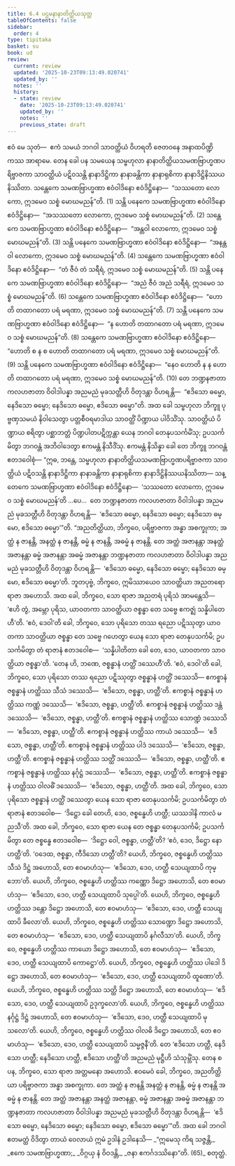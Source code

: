 ```yaml
---
title: 6.4 ပဌမနာနာတိတ္ထိယသုတ္တ
tableOfContents: false
sidebar:
  order: 4
type: tipitaka
basket: su
book: ud
review:
  current: review
  updated: '2025-10-23T09:13:49.020741'
  updated_by: ''
  notes: ''
  history:
  - state: review
    date: '2025-10-23T09:13:49.020741'
    updated_by: ''
    notes: ''
    previous_state: draft
---
```



<ReviewStatus review={frontmatter.review} showDetails={true} />

<HypothesisAnnotation frontmatter={frontmatter} />

<DynamicBreadcrumb />

<Division number="54" book="ud" e="ch" v="18" p="158">

<Paragraph number="490" book="ud">
ဧဝံ မေ သုတံ—  ဧကံ သမယံ ဘဂဝါ သာဝတ္ထိယံ ဝိဟရတိ ဇေတဝနေ အနာထပိဏ္ဍိကဿ အာရာမေ. တေန ခေါ ပန သမယေန သမ္ဗဟုလာ နာနာတိတ္ထိယသမဏဗြာဟ္မဏပရိဗ္ဗာဇကာ သာဝတ္ထိယံ ပဋိဝသန္တိ နာနာဒိဋ္ဌိကာ နာနာခန္တိကာ နာနာရုစိကာ နာနာဒိဋ္ဌိနိဿယနိဿိတာ.
</Paragraph>

<Paragraph number="491" book="ud">
သန္တေကေ သမဏဗြာဟ္မဏာ ဧဝံဝါဒိနော ဧဝံဒိဋ္ဌိနော—  “သဿတော လောကော, ဣဒမေဝ သစ္စံ မောဃမညန်”တိ. (1)
</Paragraph>

<Paragraph number="492" book="ud">
သန္တိ ပနေကေ သမဏဗြာဟ္မဏာ ဧဝံဝါဒိနော ဧဝံဒိဋ္ဌိနော—  “အသဿတော လောကော, ဣဒမေဝ သစ္စံ မောဃမညန်”တိ. (2)
</Paragraph>

<Paragraph number="493" book="ud">
သန္တေကေ သမဏဗြာဟ္မဏာ ဧဝံဝါဒိနော ဧဝံဒိဋ္ဌိနော—  “အန္တဝါ လောကော, ဣဒမေဝ သစ္စံ မောဃမညန်”တိ. (3)
</Paragraph>

<Paragraph number="494" book="ud">
သန္တိ ပနေကေ သမဏဗြာဟ္မဏာ ဧဝံဝါဒိနော ဧဝံဒိဋ္ဌိနော—  “အနန္တဝါ လောကော, ဣဒမေဝ သစ္စံ မောဃမညန်”တိ. (4)
</Paragraph>

<Paragraph number="495" book="ud">
သန္တေကေ သမဏဗြာဟ္မဏာ ဧဝံဝါဒိနော ဧဝံဒိဋ္ဌိနော—  “တံ ဇီဝံ တံ သရီရံ, ဣဒမေဝ သစ္စံ မောဃမညန်”တိ. (5)
</Paragraph>

<Paragraph number="496" book="ud">
သန္တိ ပနေကေ သမဏဗြာဟ္မဏာ ဧဝံဝါဒိနော ဧဝံဒိဋ္ဌိနော—  “အညံ ဇီဝံ အညံ သရီရံ, ဣဒမေဝ သစ္စံ မောဃမညန်”တိ. (6)
</Paragraph>

<Paragraph number="497" book="ud">
သန္တေကေ သမဏဗြာဟ္မဏာ ဧဝံဝါဒိနော ဧဝံဒိဋ္ဌိနော—  “ဟောတိ တထာဂတော ပရံ မရဏာ, ဣဒမေဝ သစ္စံ မောဃမညန်”တိ. (7)
</Paragraph>

<Paragraph number="498" book="ud">
သန္တိ ပနေကေ သမဏဗြာဟ္မဏာ ဧဝံဝါဒိနော ဧဝံဒိဋ္ဌိနော—  “န ဟောတိ တထာဂတော ပရံ မရဏာ, ဣဒမေဝ သစ္စံ မောဃမညန်”တိ. (8)
</Paragraph>

<Paragraph number="499" book="ud">
သန္တေကေ သမဏဗြာဟ္မဏာ ဧဝံဝါဒိနော ဧဝံဒိဋ္ဌိနော—  “ဟောတိ စ န စ ဟောတိ တထာဂတော ပရံ မရဏာ, ဣဒမေဝ သစ္စံ မောဃမညန်”တိ. (9)
</Paragraph>

<Paragraph number="500" book="ud">
သန္တိ ပနေကေ သမဏဗြာဟ္မဏာ ဧဝံဝါဒိနော ဧဝံဒိဋ္ဌိနော—  “နေဝ ဟောတိ န န ဟောတိ တထာဂတော ပရံ မရဏာ, ဣဒမေဝ သစ္စံ မောဃမညန်”တိ. (10)
</Paragraph>

<Paragraph number="501" book="ud">
တေ ဘဏ္ဍနဇာတာ ကလဟဇာတာ ဝိဝါဒါပန္နာ အညမညံ မုခသတ္တီဟိ ဝိတုဒန္တာ ဝိဟရန္တိ—  “ဧဒိသော ဓမ္မော, နေဒိသော ဓမ္မော; နေဒိသော ဓမ္မော, ဧဒိသော ဓမ္မော”တိ.
</Paragraph>

<Paragraph number="502" book="ud">
အထ ခေါ သမ္ဗဟုလာ ဘိက္ခူ ပုဗ္ဗဏှသမယံ နိဝါသေတွာ ပတ္တစီဝရမာဒါယ သာဝတ္ထိံ ပိဏ္ဍာယ ပါဝိသိံသု. သာဝတ္ထိယံ ပိဏ္ဍာယ စရိတွာ ပစ္ဆာဘတ္တံ ပိဏ္ဍပါတပဋိက္ကန္တာ ယေန ဘဂဝါ တေနုပသင်္ကမိံသု; ဥပသင်္ကမိတွာ ဘဂဝန္တံ အဘိဝါဒေတွာ ဧကမန္တံ နိသီဒိံသု. ဧကမန္တံ နိသိန္နာ ခေါ တေ ဘိက္ခူ ဘဂဝန္တံ ဧတဒဝေါစုံ—
</Paragraph>

<Paragraph number="503" book="ud">
“ဣဓ, ဘန္တေ, သမ္ဗဟုလာ နာနာတိတ္ထိယသမဏဗြာဟ္မဏပရိဗ္ဗာဇကာ သာဝတ္ထိယံ ပဋိဝသန္တိ နာနာဒိဋ္ဌိကာ နာနာခန္တိကာ နာနာရုစိကာ နာနာဒိဋ္ဌိနိဿယနိဿိတာ—
</Paragraph>

<Paragraph number="504" book="ud">
သန္တေကေ သမဏဗြာဟ္မဏာ ဧဝံဝါဒိနော ဧဝံဒိဋ္ဌိနော—  ‘သဿတော လောကော, ဣဒမေဝ သစ္စံ မောဃမညန်’တိ …ပေ…  တေ ဘဏ္ဍနဇာတာ ကလဟဇာတာ ဝိဝါဒါပန္နာ အညမညံ မုခသတ္တီဟိ ဝိတုဒန္တာ ဝိဟရန္တိ—  ‘ဧဒိသော ဓမ္မော, နေဒိသော ဓမ္မော; နေဒိသော ဓမ္မော, ဧဒိသော ဓမ္မော’”တိ.
</Paragraph>

<Paragraph number="505" book="ud">
“အညတိတ္ထိယာ, ဘိက္ခဝေ, ပရိဗ္ဗာဇကာ အန္ဓာ အစက္ခုကာ; အတ္ထံ န ဇာနန္တိ, အနတ္ထံ န ဇာနန္တိ, ဓမ္မံ န ဇာနန္တိ, အဓမ္မံ န ဇာနန္တိ. တေ အတ္ထံ အဇာနန္တာ အနတ္ထံ အဇာနန္တာ ဓမ္မံ အဇာနန္တာ အဓမ္မံ အဇာနန္တာ ဘဏ္ဍနဇာတာ ကလဟဇာတာ ဝိဝါဒါပန္နာ အညမညံ မုခသတ္တီဟိ ဝိတုဒန္တာ ဝိဟရန္တိ—  ‘ဧဒိသော ဓမ္မော, နေဒိသော ဓမ္မော; နေဒိသော ဓမ္မော, ဧဒိသော ဓမ္မော’တိ.
</Paragraph>

<Paragraph number="506" book="ud">
ဘူတပုဗ္ဗံ, ဘိက္ခဝေ, ဣမိဿာယေဝ သာဝတ္ထိယာ အညတရော ရာဇာ အဟောသိ. အထ ခေါ, ဘိက္ခဝေ, သော ရာဇာ အညတရံ ပုရိသံ အာမန္တေသိ—  ‘ဧဟိ တွံ, အမ္ဘော ပုရိသ, ယာဝတကာ သာဝတ္ထိယာ ဇစ္စန္ဓာ တေ သဗ္ဗေ ဧကဇ္ဈံ သန္နိပါတေဟီ’တိ. ‘ဧဝံ, ဒေဝါ’တိ ခေါ, ဘိက္ခဝေ, သော ပုရိသော တဿ ရညော ပဋိဿုတွာ ယာဝတကာ သာဝတ္ထိယာ ဇစ္စန္ဓာ တေ သဗ္ဗေ ဂဟေတွာ ယေန သော ရာဇာ တေနုပသင်္ကမိ; ဥပသင်္ကမိတွာ တံ ရာဇာနံ ဧတဒဝေါစ—  ‘သန္နိပါတိတာ ခေါ တေ, ဒေဝ, ယာဝတကာ သာဝတ္ထိယာ ဇစ္စန္ဓာ’တိ. ‘တေန ဟိ, ဘဏေ, ဇစ္စန္ဓာနံ ဟတ္ထိံ ဒဿေဟီ’တိ. ‘ဧဝံ, ဒေဝါ’တိ ခေါ, ဘိက္ခဝေ, သော ပုရိသော တဿ ရညော ပဋိဿုတွာ ဇစ္စန္ဓာနံ ဟတ္ထိံ ဒဿေသိ—
</Paragraph>

<Paragraph number="507" book="ud">
ဧကစ္စာနံ ဇစ္စန္ဓာနံ ဟတ္ထိဿ သီသံ ဒဿေသိ—  ‘ဧဒိသော, ဇစ္စန္ဓာ, ဟတ္ထီ’တိ. ဧကစ္စာနံ ဇစ္စန္ဓာနံ ဟတ္ထိဿ ကဏ္ဏံ ဒဿေသိ—  ‘ဧဒိသော, ဇစ္စန္ဓာ, ဟတ္ထီ’တိ. ဧကစ္စာနံ ဇစ္စန္ဓာနံ ဟတ္ထိဿ ဒန္တံ ဒဿေသိ—  ‘ဧဒိသော, ဇစ္စန္ဓာ, ဟတ္ထီ’တိ. ဧကစ္စာနံ ဇစ္စန္ဓာနံ ဟတ္ထိဿ သောဏ္ဍံ ဒဿေသိ—  ‘ဧဒိသော, ဇစ္စန္ဓာ, ဟတ္ထီ’တိ. ဧကစ္စာနံ ဇစ္စန္ဓာနံ ဟတ္ထိဿ ကာယံ ဒဿေသိ—  ‘ဧဒိသော, ဇစ္စန္ဓာ, ဟတ္ထီ’တိ. ဧကစ္စာနံ ဇစ္စန္ဓာနံ ဟတ္ထိဿ ပါဒံ ဒဿေသိ—  ‘ဧဒိသော, ဇစ္စန္ဓာ, ဟတ္ထီ’တိ. ဧကစ္စာနံ ဇစ္စန္ဓာနံ ဟတ္ထိဿ သတ္ထိံ ဒဿေသိ—  ‘ဧဒိသော, ဇစ္စန္ဓာ, ဟတ္ထီ’တိ. ဧကစ္စာနံ ဇစ္စန္ဓာနံ ဟတ္ထိဿ နင်္ဂုဋ္ဌံ ဒဿေသိ—  ‘ဧဒိသော, ဇစ္စန္ဓာ, ဟတ္ထီ’တိ. ဧကစ္စာနံ ဇစ္စန္ဓာနံ ဟတ္ထိဿ ဝါလဓိံ ဒဿေသိ—  ‘ဧဒိသော, ဇစ္စန္ဓာ, ဟတ္ထီ’တိ.
</Paragraph>

<Paragraph number="508" book="ud">
အထ ခေါ, ဘိက္ခဝေ, သော ပုရိသော ဇစ္စန္ဓာနံ ဟတ္ထိံ ဒဿေတွာ ယေန သော ရာဇာ တေနုပသင်္ကမိ; ဥပသင်္ကမိတွာ တံ ရာဇာနံ ဧတဒဝေါစ—  ‘ဒိဋ္ဌော ခေါ တေဟိ, ဒေဝ, ဇစ္စန္ဓေဟိ ဟတ္ထီ; ယဿဒါနိ ကာလံ မညသီ’တိ.
</Paragraph>

<Paragraph number="509" book="ud">
အထ ခေါ, ဘိက္ခဝေ, သော ရာဇာ ယေန တေ ဇစ္စန္ဓာ တေနုပသင်္ကမိ; ဥပသင်္ကမိတွာ တေ ဇစ္စန္ဓေ ဧတဒဝေါစ—  ‘ဒိဋ္ဌော ဝေါ, ဇစ္စန္ဓာ, ဟတ္ထီ’တိ? ‘ဧဝံ, ဒေဝ, ဒိဋ္ဌော နော ဟတ္ထီ’တိ. ‘ဝဒေထ, ဇစ္စန္ဓာ, ကီဒိသော ဟတ္ထီ’တိ?
</Paragraph>

<Paragraph number="510" book="ud">
ယေဟိ, ဘိက္ခဝေ, ဇစ္စန္ဓေဟိ ဟတ္ထိဿ သီသံ ဒိဋ္ဌံ အဟောသိ, တေ ဧဝမာဟံသု—  ‘ဧဒိသော, ဒေဝ, ဟတ္ထီ သေယျထာပိ ကုမ္ဘော’တိ.
</Paragraph>

<Paragraph number="511" book="ud">
ယေဟိ, ဘိက္ခဝေ, ဇစ္စန္ဓေဟိ ဟတ္ထိဿ ကဏ္ဏော ဒိဋ္ဌော အဟောသိ, တေ ဧဝမာဟံသု—  ‘ဧဒိသော, ဒေဝ, ဟတ္ထီ သေယျထာပိ သုပ္ပေါ’တိ.
</Paragraph>

<Paragraph number="512" book="ud">
ယေဟိ, ဘိက္ခဝေ, ဇစ္စန္ဓေဟိ ဟတ္ထိဿ ဒန္တော ဒိဋ္ဌော အဟောသိ, တေ ဧဝမာဟံသု—  ‘ဧဒိသော, ဒေဝ, ဟတ္ထီ သေယျထာပိ ခီလော’တိ.
</Paragraph>

<Paragraph number="513" book="ud">
ယေဟိ, ဘိက္ခဝေ, ဇစ္စန္ဓေဟိ ဟတ္ထိဿ သောဏ္ဍော ဒိဋ္ဌော အဟောသိ, တေ ဧဝမာဟံသု—  ‘ဧဒိသော, ဒေဝ, ဟတ္ထီ သေယျထာပိ နင်္ဂလီသာ’တိ.
</Paragraph>

<Paragraph number="514" book="ud">
ယေဟိ, ဘိက္ခဝေ, ဇစ္စန္ဓေဟိ ဟတ္ထိဿ ကာယော ဒိဋ္ဌော အဟောသိ, တေ ဧဝမာဟံသု—  ‘ဧဒိသော, ဒေဝ, ဟတ္ထီ သေယျထာပိ ကောဋ္ဌော’တိ.
</Paragraph>

<Paragraph number="515" book="ud">
ယေဟိ, ဘိက္ခဝေ, ဇစ္စန္ဓေဟိ ဟတ္ထိဿ ပါဒေါ ဒိဋ္ဌော အဟောသိ, တေ ဧဝမာဟံသု—  ‘ဧဒိသော, ဒေဝ, ဟတ္ထီ သေယျထာပိ ထူဏော’တိ.
</Paragraph>

<Paragraph number="516" book="ud">
ယေဟိ, ဘိက္ခဝေ, ဇစ္စန္ဓေဟိ ဟတ္ထိဿ သတ္ထိ ဒိဋ္ဌော အဟောသိ, တေ ဧဝမာဟံသု—  ‘ဧဒိသော, ဒေဝ, ဟတ္ထီ သေယျထာပိ ဥဒုက္ခလော’တိ.
</Paragraph>

<Paragraph number="517" book="ud">
ယေဟိ, ဘိက္ခဝေ, ဇစ္စန္ဓေဟိ ဟတ္ထိဿ နင်္ဂုဋ္ဌံ ဒိဋ္ဌံ အဟောသိ, တေ ဧဝမာဟံသု—  ‘ဧဒိသော, ဒေဝ, ဟတ္ထီ သေယျထာပိ မုသလော’တိ.
</Paragraph>

<Paragraph number="518" book="ud">
ယေဟိ, ဘိက္ခဝေ, ဇစ္စန္ဓေဟိ ဟတ္ထိဿ ဝါလဓိ ဒိဋ္ဌော အဟောသိ, တေ ဧဝမာဟံသု—  ‘ဧဒိသော, ဒေဝ, ဟတ္ထီ သေယျထာပိ သမ္မဇ္ဇနီ’တိ.
</Paragraph>

<Paragraph number="519" book="ud">
တေ ‘ဧဒိသော ဟတ္ထီ, နေဒိသော ဟတ္ထီ; နေဒိသော ဟတ္ထီ, ဧဒိသော ဟတ္ထီ’တိ အညမညံ မုဋ္ဌီဟိ သံသုမ္ဘိံသု. တေန စ ပန, ဘိက္ခဝေ, သော ရာဇာ အတ္တမနော အဟောသိ.
</Paragraph>

<Paragraph number="520" book="ud">
ဧဝမေဝံ ခေါ, ဘိက္ခဝေ, အညတိတ္ထိယာ ပရိဗ္ဗာဇကာ အန္ဓာ အစက္ခုကာ. တေ အတ္ထံ န ဇာနန္တိ အနတ္ထံ န ဇာနန္တိ, ဓမ္မံ န ဇာနန္တိ အဓမ္မံ န ဇာနန္တိ. တေ အတ္ထံ အဇာနန္တာ အနတ္ထံ အဇာနန္တာ, ဓမ္မံ အဇာနန္တာ အဓမ္မံ အဇာနန္တာ ဘဏ္ဍနဇာတာ ကလဟဇာတာ ဝိဝါဒါပန္နာ အညမညံ မုခသတ္တီဟိ ဝိတုဒန္တာ ဝိဟရန္တိ—  ‘ဧဒိသော ဓမ္မော, နေဒိသော ဓမ္မော; နေဒိသော ဓမ္မော, ဧဒိသော ဓမ္မော’”တိ.
</Paragraph>

<Paragraph number="521" book="ud">
အထ ခေါ ဘဂဝါ ဧတမတ္ထံ ဝိဒိတွာ တာယံ ဝေလာယံ ဣမံ ဥဒါနံ ဥဒါနေသိ—
</Paragraph>

<Paragraph number="522" type="verses" book="ud">
_“ဣမေသု ကိရ သဇ္ဇန္တိ,_  
_ဧကေ သမဏဗြာဟ္မဏာ;_  
_ဝိဂ္ဂယှ နံ ဝိဝဒန္တိ,_  
_ဇနာ ဧကင်္ဂဒဿိနော”တိ. (65)_  


</Paragraph>
</Division>

<Paragraph number="523" type="center" book="ud">
စတုတ္ထံ.
</Paragraph>